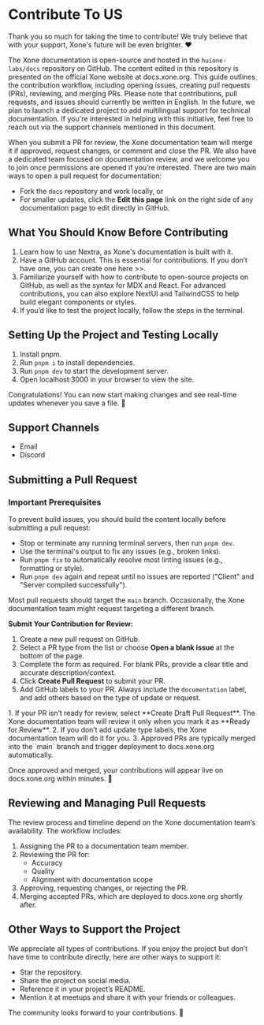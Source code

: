
# Contribute To US

Thank you so much for taking the time to contribute! We truly believe that with your support, Xone's future will be even brighter. ❤️  

The Xone documentation is open-source and hosted in the `huione-labs/docs` repository on GitHub. The content edited in this repository is presented on the official Xone website at <Link className='text-primaryHue' isExternal showAnchorIcon href="https://docs.xone.org">docs.xone.org</Link>. This guide outlines the contribution workflow, including opening issues, creating pull requests (PRs), reviewing, and merging PRs. Please note that contributions, pull requests, and issues should currently be written in English. In the future, we plan to launch a dedicated project to add multilingual support for technical documentation. If you're interested in helping with this initiative, feel free to reach out via the <Link className='text-primaryHue' showAnchorIcon href="contribut#support-channels">support channels</Link> mentioned in this document.  

When you submit a PR for review, the Xone documentation team will merge it if approved, request changes, or comment and close the PR. We also have a dedicated team focused on documentation review, and we welcome you to join once permissions are opened if you’re interested. There are two main ways to open a pull request for documentation:  

- Fork the `docs` repository and work locally, or  
- For smaller updates, click the **Edit this page** link on the right side of any documentation page to edit directly in GitHub.  

## What You Should Know Before Contributing  

1. Learn how to use <Link className='text-primaryHue' isExternal showAnchorIcon href="https://nextra.site/docs">Nextra</Link>, as Xone's documentation is built with it.  
2. Have a <Link className='text-primaryHue' isExternal showAnchorIcon href="https://docs.github.com/en/get-started/start-your-journey/creating-an-account-on-github">GitHub account</Link>. This is essential for contributions. If you don’t have one, you can <Link className='text-primaryHue' isExternal showAnchorIcon href="https://github.com/signup">create one here >></Link>.  
3. Familiarize yourself with <Link className='text-primaryHue' isExternal showAnchorIcon href="https://docs.github.com/en/get-started/exploring-projects-on-github/finding-ways-to-contribute-to-open-source-on-github">how to contribute to open-source projects on GitHub</Link>, as well as the syntax for <Link className='text-primaryHue' isExternal showAnchorIcon href="https://mdxjs.com/">MDX</Link> and <Link className='text-primaryHue' isExternal showAnchorIcon href="https://react.dev/">React</Link>. For advanced contributions, you can also explore <Link className='text-primaryHue' isExternal showAnchorIcon href="https://nextui.org/">NextUI</Link> and <Link className='text-primaryHue' isExternal showAnchorIcon href="https://tailwindcss.com/">TailwindCSS</Link> to help build elegant components or styles.  
4. If you’d like to test the project locally, follow the <Link className='text-primaryHue' isExternal showAnchorIcon href="https://www.notion.so/Xone-14a29fa6e04b8004bac5cedcecfd8f3f?pvs=21">steps in the terminal</Link>.  

## Setting Up the Project and Testing Locally  

1. <Link className='text-primaryHue' isExternal showAnchorIcon href="https://pnpm.io/installation">Install pnpm</Link>.  
2. Run `pnpm i` to install dependencies.  
3. Run `pnpm dev` to start the development server.  
4. Open <Link className='text-primaryHue' isExternal showAnchorIcon href="http://localhost:3000/">localhost:3000</Link> in your browser to view the site.  

Congratulations! You can now start making changes and see real-time updates whenever you save a file. 🥰  

## Support Channels  

- <Link className='text-primaryHue' isExternal showAnchorIcon href="developers@xone.org">Email</Link>
- <Link className='text-primaryHue' isExternal showAnchorIcon href="https://discord.gg/Du9y2GHV">Discord</Link>

## Submitting a Pull Request  

### **Important Prerequisites**  

To prevent build issues, you should build the content locally before submitting a pull request:  
- Stop or terminate any running terminal servers, then run `pnpm dev`.  
- Use the terminal's output to fix any issues (e.g., broken links).  
- Run `pnpm fix` to automatically resolve most linting issues (e.g., formatting or style).  
- Run `pnpm dev` again and repeat until no issues are reported ("Client" and "Server compiled successfully").  

Most pull requests should target the `main` branch. Occasionally, the Xone documentation team might request targeting a different branch.  

**Submit Your Contribution for Review:**  

1. Create a new <Link className='text-primaryHue' isExternal showAnchorIcon href="https://github.com/huione-labs/docs/issues/new/choose">pull request on GitHub</Link>.  
2. Select a PR type from the list or choose **Open a blank issue** at the bottom of the page.  
3. Complete the form as required. For blank PRs, provide a clear title and accurate description/context.  
4. Click **Create Pull Request** to submit your PR.  
5. Add GitHub labels to your PR. Always include the `documentation` label, and add others based on the type of update or request.  

<Callout emoji="💡">
  1. If your PR isn’t ready for review, select **Create Draft Pull Request**. The Xone documentation team will review it only when you mark it as **Ready for Review**.  
  2. If you don’t add update type labels, the Xone documentation team will do it for you.  
  3. Approved PRs are typically merged into the `main` branch and trigger deployment to <Link className='text-primaryHue' isExternal showAnchorIcon href="https://docs.xone.org">docs.xone.org</Link> automatically.   
</Callout>

Once approved and merged, your contributions will appear live on <Link className='text-primaryHue' isExternal showAnchorIcon href="https://docs.xone.org">docs.xone.org</Link> within minutes. 🎉  

## Reviewing and Managing Pull Requests  

The review process and timeline depend on the Xone documentation team’s availability. The workflow includes:  

1. Assigning the PR to a documentation team member.  
2. Reviewing the PR for:  
   - Accuracy  
   - Quality  
   - Alignment with documentation scope  
3. Approving, requesting changes, or rejecting the PR.  
4. Merging accepted PRs, which are deployed to <Link className='text-primaryHue' isExternal showAnchorIcon href="https://docs.xone.org">docs.xone.org</Link> shortly after.  

## Other Ways to Support the Project  

We appreciate all types of contributions. If you enjoy the project but don’t have time to contribute directly, here are other ways to support it:  
- Star the repository.  
- Share the project on social media.  
- Reference it in your project’s README.  
- Mention it at meetups and share it with your friends or colleagues.  

The community looks forward to your contributions. 🎉  